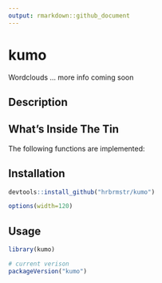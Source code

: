```yaml
---
output: rmarkdown::github_document
---
```


# kumo

Wordclouds ... more info coming soon

## Description

## What's Inside The Tin

The following functions are implemented:

## Installation

```r
devtools::install_github("hrbrmstr/kumo")
```

```r
options(width=120)
```

## Usage

```r
library(kumo)

# current verison
packageVersion("kumo")

```


